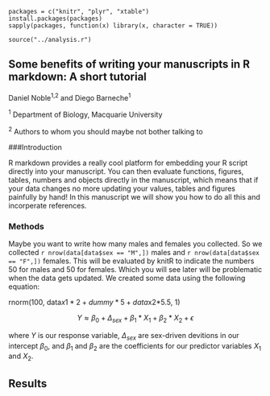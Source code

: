 ```r.
packages = c("knitr", "plyr", "xtable")
install.packages(packages)
sapply(packages, function(x) library(x, character = TRUE))

source("../analysis.r")
```

## Some benefits of writing your manuscripts in R markdown: A short tutorial

Daniel Noble^1,2^ and Diego Barneche^1^

^1^ Department of Biology, Macquarie University

^2^ Authors to whom you should maybe not bother talking to

###Introduction

R markdown provides a really cool platform for embedding your R script directly into your manuscript. You can then evaluate functions, figures, tables, numbers and objects directly in the manuscript, which means that if your data changes no more updating your values, tables and figures painfully by hand! In this manuscript we will show you how to do all this and incorperate references. 

### Methods

Maybe you want to write how many males and females you collected. So we collected `r nrow(data[data$sex == "M",])` males and `r nrow(data[data$sex == "F",])` females. This will be evaluated by knitR to indicate the numbers 50 for males and 50 for females. Which you will see later will be problematic when the data gets updated. We created some data using the following equation: 

rnorm(100, data$x1*2 + dummy*5 + data$x2*5.5, 1)

$$Y \approx \beta_0 + \Delta_{sex} + \beta_1 * X_1 + \beta_2 * X_2 + \epsilon$$

where $Y$ is our response variable, $\Delta_{sex}$ are sex-driven devitions in our intercept $\beta_0$, and $\beta_1$ and $\beta_2$ are the coefficients for our predictor variables $X_1$ and $X_2$.

## Results

